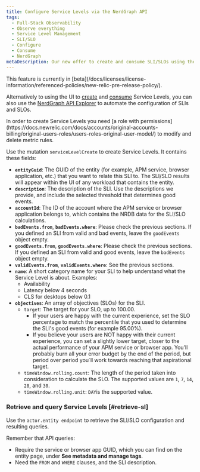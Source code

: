 ```yaml
---
title: Configure Service Levels via the NerdGraph API
tags:
  - Full-Stack Observability
  - Observe everything
  - Service Level Management
  - SLI/SLO
  - Configure
  - Consume
  - NerdGraph
metaDescription: Our new offer to create and consume SLI/SLOs using the NerdGraph API.
---
```


<Callout title="BETA FEATURE">
This feature is currently in [beta](/docs/licenses/license-information/referenced-policies/new-relic-pre-release-policy/).
</Callout>

Alternatively to using the UI to [create](https://docs-preview.newrelic.com/docs/service-level-management/create-slm) and [consume](https://docs-preview.newrelic.com/docs/service-level-management/consume-slm) Service Levels, you can also use the [NerdGraph API Explorer](https://docs.newrelic.com/docs/apis/nerdgraph/get-started/introduction-new-relic-nerdgraph/) to automate the configuration of SLIs and SLOs. 

<Callout variant="important">
  In order to create Service Levels you need [a role with permissions](https://docs.newrelic.com/docs/accounts/original-accounts-billing/original-users-roles/users-roles-original-user-model/) to modify and delete metric rules. 
</Callout>

Use the mutation `serviceLevelCreate` to create Service Levels. It contains these fields:

* **`entityGuid`**: The GUID of the entity (for example, APM service, browser application, etc.) that you want to relate this SLI to. The SLI/SLO results will appear within the UI of any workload that contains the entity.
* **`description`**: The description of the SLI. Use the descriptions we provide, and include the selected threshold that determines good events. 
* **`accountId`**: The ID of the account where the APM service or browser application belongs to, which contains the NRDB data for the SLI/SLO calculations. 
* **`badEvents.from`**, **`badEvents.where`**: Please check the previous sections. If you defined an SLI from valid and bad events, leave the `goodEvents` object empty. 
* **`goodEvents.from`**, **`goodEvents.where`**: Please check the previous sections. If you defined an SLI from valid and good events, leave the `badEvents` object empty. 
* **`validEvents.from`**, **`validEvents.where`**: See the previous sections.
* **`name`**: A short category name for your SLI to help understand what the Service Level is about. Examples: 
  * Availability
  * Latency below 4 seconds
  * CLS for desktops below 0.1   
* **`objectives`**: An array of objectives (SLOs) for the SLI.
  * `target`: The target for your SLO, up to 100.00. 
    * If your users are happy with the current experience, set the SLO percentage to match the percentile that you used to determine the SLI's good events (for example 95.00%). 
    * If you believe your users are NOT happy with their current experience, you can set a slightly lower target, closer to the actual performance of your APM service or browser app. You’ll probably burn all your error budget by the end of the period, but period over period you`ll work towards reaching that aspirational target.  
  * `timeWindow.rolling.count`: The length of the period taken into consideration to calculate the SLO. The supported values are `1`, `7`, `14`, `28`, and `30`. 
  * `timeWindow.rolling.unit`: `DAY`is the supported value.

### Retrieve and query Service Levels [#retrieve-sl] 

Use the `actor.entity endpoint` to retrieve the SLI/SLO configuration and resulting queries. 

Remember that API queries:

* Require the service or browser app GUID, which you can find on the entity page, under **See metadata and manage tags**.
* Need the `FROM` and `WHERE` clauses, and the SLI description.
